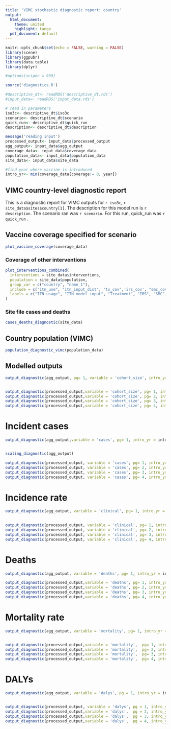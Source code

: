 ```yaml
---
title: 'VIMC stochastic diagnostic report: country'
output:
  html_document: 
    theme: united
    highlight: tango
  pdf_document: default
---
```


```r
knitr::opts_chunk$set(echo = FALSE, warning = FALSE)
library(scene)
library(ggpubr)
library(data.table)
library(dplyr)

#options(scipen = 999)

source('diagnostics.R')

#descriptive_dt<- readRDS('descriptive_dt.rds')
#input_data<- readRDS('input_data.rds')

# read in parameters
iso3c<- descriptive_dt$iso3c
scenario<- descriptive_dt$scenario
quick_run<- descriptive_dt$quick_run
description<- descriptive_dt$description

message('reading input')
processed_output<- input_data$processed_output
agg_output<- input_data$agg_output
coverage_data<- input_data$coverage_data
population_data<- input_data$population_data
site_data<- input_data$site_data

#find year where vaccine is introduced
intro_yr<- min(coverage_data[coverage!= 0, year])
```

## VIMC country-level diagnostic report


This is a diagnostic report for VIMC outputs for `r iso3c`, `r site_data$sites$country[1]`. 
The description for this model run is `r description`. The scenario ran was `r scenario`. For this run, quick_run was `r quick_run` .


## Vaccine coverage specified for scenario
```r

plot_vaccine_coverage(coverage_data)


```

### Coverage of other interventions 
```r
plot_interventions_combined(
  interventions = site_data$interventions,
  population = site_data$population,
  group_var = c("country", "name_1"),
  include = c("itn_use", "itn_input_dist", "tx_cov",'irs_cov', "smc_cov", "pmc_cov", "rtss_cov"),
  labels = c("ITN usage", "ITN model input", "Treatment", "IRS", "SMC", "PMC", "RTSS")
)


```


### Site file cases and deaths
```r

cases_deaths_diagnostic(site_data)


```


## Country population (VIMC)
```r

population_diagnostic_vimc(population_data)


```

## Modelled outputs

```r
output_diagnostic(agg_output, pg= 1, variable = 'cohort_size', intro_yr = intro_yr, summary = T)


output_diagnostic(processed_output,variable = 'cohort_size', pg= 1, intro_yr = intro_yr)
output_diagnostic(processed_output,variable = 'cohort_size', pg= 2, intro_yr = intro_yr)
output_diagnostic(processed_output,variable = 'cohort_size', pg= 3, intro_yr = intro_yr)
output_diagnostic(processed_output,variable = 'cohort_size', pg= 4, intro_yr = intro_yr)


```

# Incident cases
```r
output_diagnostic(agg_output,variable = 'cases', pg= 1, intro_yr = intro_yr, summary = T)


scaling_diagnostic(agg_output)

output_diagnostic(processed_output, variable = 'cases', pg= 1, intro_yr = intro_yr)
output_diagnostic(processed_output, variable = 'cases', pg= 2, intro_yr = intro_yr)
output_diagnostic(processed_output, variable = 'cases', pg= 3, intro_yr = intro_yr)
output_diagnostic(processed_output, variable = 'cases', pg= 4, intro_yr = intro_yr)


```

#   Incidence rate 
```r
output_diagnostic(agg_output, variable = 'clinical', pg= 1, intro_yr = intro_yr, summary = T)

  
output_diagnostic(processed_output, variable = 'clinical', pg= 1, intro_yr = intro_yr)
output_diagnostic(processed_output, variable = 'clinical', pg= 2, intro_yr = intro_yr)
output_diagnostic(processed_output, variable = 'clinical', pg= 3, intro_yr = intro_yr)
output_diagnostic(processed_output, variable = 'clinical', pg= 4, intro_yr = intro_yr)

```

# Deaths

```r
output_diagnostic(agg_output, variable = 'deaths', pg= 1, intro_yr = intro_yr, summary = T)

output_diagnostic(processed_output,variable = 'deaths', pg= 1, intro_yr = intro_yr)
output_diagnostic(processed_output,variable = 'deaths', pg= 2, intro_yr = intro_yr)
output_diagnostic(processed_output,variable = 'deaths', pg= 3, intro_yr = intro_yr)
output_diagnostic(processed_output,variable = 'deaths', pg= 4, intro_yr = intro_yr)

```

# Mortality rate 
```r
output_diagnostic(agg_output, variable = 'mortality', pg= 1, intro_yr = intro_yr, summary = T)


output_diagnostic(processed_output,variable = 'mortality',  pg= 1, intro_yr = intro_yr)
output_diagnostic(processed_output,variable = 'mortality',  pg= 2, intro_yr = intro_yr)
output_diagnostic(processed_output,variable = 'mortality',  pg= 3, intro_yr = intro_yr)
output_diagnostic(processed_output,variable = 'mortality',  pg= 4, intro_yr = intro_yr)

```

# DALYs
```r
output_diagnostic(agg_output, variable = 'dalys', pg = 1, intro_yr = intro_yr, summary = T)


output_diagnostic(processed_output, variable = 'dalys', pg = 1, intro_yr = intro_yr)
output_diagnostic(processed_output,variable = 'dalys',  pg = 2, intro_yr = intro_yr)
output_diagnostic(processed_output,variable = 'dalys',  pg = 3, intro_yr = intro_yr)
output_diagnostic(processed_output,variable = 'dalys',  pg = 4, intro_yr = intro_yr)

```

